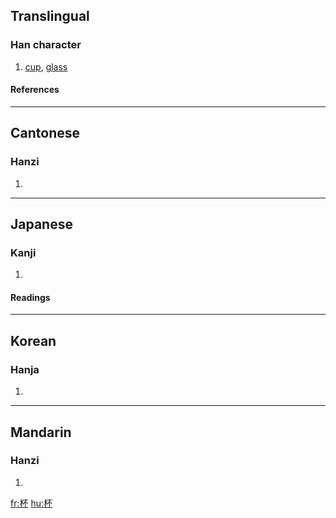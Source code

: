 {{see|盃}}

==Translingual==
===Han character===
{{Han char|rn=75|rad=木|as=04|sn=8|four=4199<sub>0</sub>|canj=木一火 (DMF)|ids=⿰[[木]][[不]]}}
# [[cup]], [[glass]]
====References====
{{Han ref|kx=0513.090|dkj=14497|dj=0899.060|hdz=21166.020|uh=676F|ud=26479|bh=AA4D|bd=43597}}

----

==Cantonese==
===Hanzi===
{{yue-hanzi|jyut=|y=bui1}}
# {{defn|Cantonese}}

----
==Japanese==

===Kanji===
{{ja-kanji|grade=c|rs=木04}}
# {{defn|Japanese}} 
====Readings====
{{ja-readings|on=[[はい]] (hai)|kun=[[さかずき]] (sakazuki)}}

----
==Korean==
===Hanja===
{{ko-hanja|hangeul=[[배]]|eumhun=|rv=bae|mr=pae|y=pay}}
# {{defn|Korean}}

----
==Mandarin==
===Hanzi===
{{cmn-hanzi|pin=[[bēi]] ([[bei1]]), [[chūn]] ([[chun1]])|wg=pei<sup>1</sup>, ch'un<sup>1</sup>}}
# {{defn|Mandarin}}

[[fr:杯]]
[[hu:杯]]